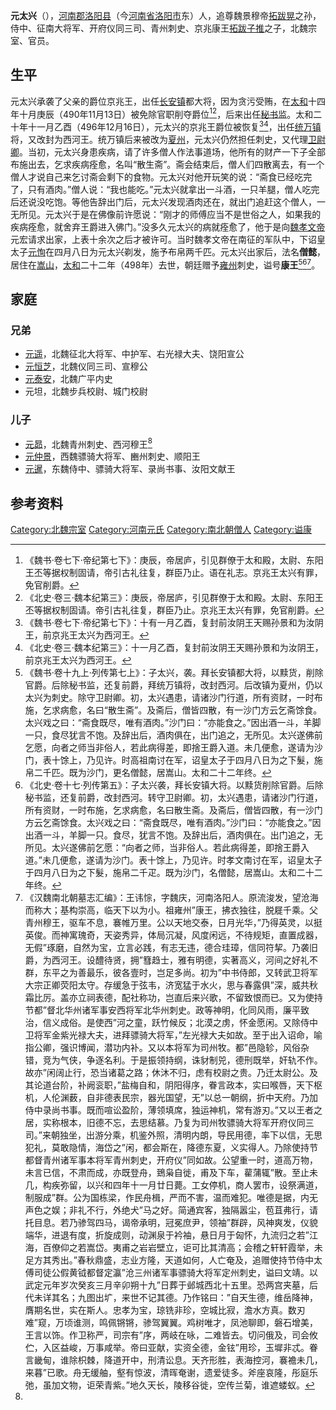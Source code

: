 '''元太兴'''（{{bd|5世紀|| 498年|  |}}），[[河南郡|河南郡]][[洛阳县|洛阳县]]（今[[河南省|河南省]][[洛阳市|洛阳市]]东）人，追尊魏景穆帝[[拓跋晃|拓跋晃]]之孙，侍中、征南大将军、开府仪同三司、青州刺史、京兆康王[[拓跋子推|拓跋子推]]之子，北魏宗室、官员。

==生平==
元太兴承袭了父亲的爵位京兆王，出任[[长安镇|长安镇]]都大将，因为贪污受贿，在[[太和_(北魏)|太和]]十四年十月庚辰（490年11月13日）被免除官职削夺爵位<ref>《魏书·卷七下·帝纪第七下》：庚辰，帝居庐，引见群僚于太和殿，太尉、东阳王丕等据权制固请，帝引古礼往复，群臣乃止。语在礼志。京兆王太兴有罪，免官削爵。</ref><ref>《北史·卷三·魏本纪第三》：庚辰，帝居庐，引见群僚于太和殿。太尉、东阳王丕等据权制固请。帝引古礼往复，群臣乃止。京兆王太兴有罪，免官削爵。</ref>，后来出任[[秘书监|秘书监]]。太和二十年十一月乙酉（496年12月16日），元太兴的京兆王爵位被恢复<ref>《魏书·卷七下·帝纪第七下》：十有一月乙酉，复封前汝阴王天赐孙景和为汝阴王，前京兆王太兴为西河王。</ref><ref>《北史·卷三·魏本纪第三》：十一月乙酉，复封前汝阴王天赐孙景和为汝阴王，前京兆王太兴为西河王。</ref>，出任[[统万镇|统万镇]]将，又改封为西河王。统万镇后来被改为[[夏州|夏州]]，元太兴仍然担任刺史，又代理[[卫尉卿|卫尉卿]]。当初，元太兴身患疾病，请了许多僧人作法事道场，他所有的财产一下子全部布施出去，乞求疾病痊愈，名叫“散生斋”。斋会结束后，僧人们四散离去，有一个僧人才说自己来乞讨斋会剩下的食物。元太兴对他开玩笑的说：“斋食已经吃完了，只有酒肉。”僧人说：“我也能吃。”元太兴就拿出一斗酒，一只羊腿，僧人吃完后还说没吃饱。等他告辞出门后，元太兴发现酒肉还在，就出门追赶这个僧人，一无所见。元太兴于是在佛像前许愿说：“刚才的师傅应当不是世俗之人，如果我的疾病痊愈，就舍弃王爵进入佛门。”没多久元太兴的病就痊愈了，他于是向[[魏孝文帝|魏孝文帝]]元宏请求出家，上表十余次之后才被许可。当时魏孝文帝在南征的军队中，下诏皇太子[[元恂|元恂]]在四月八日为元太兴剃发，施予布帛两千匹。元太兴出家后，法名'''僧懿'''，居住在[[嵩山|嵩山]]，[[太和_(北魏)|太和]]二十二年（498年）去世，朝廷赠予[[雍州_(后赵)|雍州]]刺史，谥号'''康王'''<ref>《魏书·卷十九上·列传第七上》：子太兴，袭。拜长安镇都大将，以黩货，削除官爵。后除秘书监，还复前爵，拜统万镇将，改封西河。后改镇为夏州，仍以太兴为刺史。除守卫尉卿。初，太兴遇患，请诸沙门行道，所有资财，一时布施，乞求病愈，名曰“散生斋”。及斋后，僧皆四散，有一沙门方云乞斋馀食。太兴戏之曰：“斋食既尽，唯有酒肉。”沙门曰：“亦能食之。”因出酒一斗，羊脚一只，食尽犹言不饱。及辞出后，酒肉俱在，出门追之，无所见。太兴遂佛前乞愿，向者之师当非俗人，若此病得差，即捨王爵入道。未几便愈，遂请为沙门，表十馀上，乃见许。时高祖南讨在军，诏皇太子于四月八日为之下髮，施帛二千匹。既为沙门，更名僧懿，居嵩山。太和二十二年终。</ref><ref>《北史·卷十七·列传第五》：子太兴袭，拜长安镇大将。以黩货削除官爵。后除秘书监，还复前爵，改封西河。转守卫尉卿。初，太兴遇患，请诸沙门行道，所有资财，一时布施，乞求病愈，名曰散生斋。及斋后，僧皆四散，有一沙门方云乞斋馀食。太兴戏之曰：“斋食既尽，唯有酒肉。”沙门曰：“亦能食之。”因出酒一斗，羊脚一只。食尽，犹言不饱。及辞出后，酒肉俱在。出门追之，无所见。太兴遂佛前乞愿：“向者之师，当非俗人。若此病得差，即捨王爵入道。”未几便愈，遂请为沙门。表十馀上，乃见许。时孝文南讨在军，诏皇太子于四月八日为之下髮，施帛二千疋。既为沙门，名僧懿，居嵩山。太和二十二年终。</ref><ref name=autogenerated1>《汉魏南北朝墓志汇编》：王讳悰，字魏庆，河南洛阳人。原流浚发，望沧海而称大；基构崇高，临天下以为小。祖雍州”康王，拂衣独往，脱屣千乘。父青州穆王，驱车不息，褰帷万里。公以天地交泰，日月光华，”乃得英灵，以挺英俊。而神寓瑰奇，天姿秀异，体局沉凝，风度闲远，不待规矩，直置成器，无假”琢磨，自然为宝，立言必践，有志无违，德合珪璋，信同符挈。乃袭旧爵，为西河王。设醴待贤，拥”篲趋士，雅有明德，实著高义，河间之好礼不群，东平之为善最乐，彼各壹时，岂足多尚。初为”中书侍郎，又转武卫将军大宗正卿荧阳太守。存缓急于弦韦，济宽猛于水火，思与春露俱”深，威共秋霜比厉。盖亦立祠表德，配社称功，岂直后来兴歌，不留致恨而已。又为使持节都”督北华州诸军事安西将军北华州刺史。政等神明，化同风雨，廉平致治，信义成俗。是使西”河之童，跃竹候反；北漠之虏，怀金愿闲。又除侍中卫将军金紫光禄大夫，进拜骠骑大将军，”左光禄大夫如故。至于出入诏命，喻指公卿，强识博闻，潜功内补。又以本将军为司州牧。都”邑隐轸，风俗杂错，竞为气侠，争逐名利。于是振领持纲，诛豺制兕，德刑既举，奸轨不作。故亦”闲阔止行，恐当诸葛之路；休沐不归，虑有校尉之贵。乃迁太尉公。及其论道台阶，补阙衮职，”盐梅自和，阴阳得序，眷言政本，实曰喉唇，天下枢机，人伦渊薮，自非德表民宗，器光国望，无”以总一朝纲，折中天府。乃加侍中录尚书事。既而喧讼盈阶，薄领填席，独运神机，常有游刃。”又以王者之居，实称根本，旧德不忘，去思结慕。乃复为司州牧骠骑大将军开府仪同三司。”来朝独坐，出游分乘，机鉴外照，清明内朗，导民用德，率下以信，无思犯礼，莫敢隐情，海岱之”闲，都会斯在，降德东夏，义实得人。乃除使持节都督青州诸军事本将军青州刺史，开府仪”同如故。公望重一时，道高万物，未言已信，不肃而成，亦既登舟，鵄枭自徙，甫及下车，雚蒲辄”散。至止未几，构疾弥留，以兴和四年十一月廿日薨。工女停机，商人罢市，设祭满道，制服成”群。公为国栋梁，作民舟楫，严而不害，温而难犯。唯德是据，内无声色之娱；非礼不行，外绝犬”马之好。简通宾客，独隔嚣尘，苞苴弗行，请托目息。若乃骖驾四马，谒帝承明，冠冕庶尹，领袖”群辟，风神爽发，仪貌端华，进退有度，折旋成则，动渊泉于衿袖，悬日月于匈怀，九流归之若”江海，百僚仰之若嵩岱。夷甫之岩岩壁立，讵可比其清高；会稽之轩轩霞举，未足方其秀出。”春秋鼎盛，志业方隆，天道如何，人亡奄及，追赠使持节侍中太傅司徒公假黄钺都督定瀛”沧三州诸军事骠骑大将军定州刺史，谥曰文靖。以武定元年岁次癸亥三月辛卯朔十九”日葬于邺城西北十五里。恐两宫夹墓，后代未详其名；九图出圹，来世不记其德。乃作铭曰：”自天生德，维岳降神，膺期名世，实在斯人。忠孝为宝，琼铣非珍，空城比寂，澹水方真。数刃难”窥，万顷谁测，鸣佩锵锵，骖驾翼翼。鸡树唯才，凤池聊即，磐石增美，王言以饰。作卫称严，司宗有”序，两岐在咏，二难皆去。切问俄及，司会攸伫，入区益峻，万事咸举。帝曰亚献，实资全德，金铉”用珍，玉墀非忒。眷言畿甸，谁除枳棘，降道开中，刑清讼息。天齐形胜，表海控河，褰襜未几，来暮”已歌。舟无缓舳，壑有惊波，清晖奄谢，遗爱徒多。斧座哀隆，彤庭乐弛，虽加文物，讵荣青紫。”地久天长，陵移谷徙，空传兰菊，谁遮蝼蚁。</ref>。

==家庭==
===兄弟===
*[[元遥|元遥]]，北魏征北大将军、中护军、右光禄大夫、饶阳宣公
*[[元恒芝|元恒芝]]，北魏仪同三司、宣穆公
*[[元泰安|元泰安]]，北魏广平内史
*元坦，北魏步兵校尉、城门校尉

===儿子===
*[[元昴|元昴]]，北魏青州刺史、西河穆王<ref name=autogenerated1 />
*[[元仲景|元仲景]]，西魏骠骑大将军、豳州刺史、顺阳王
*[[元暹|元暹]]，东魏侍中、骠骑大将军、录尚书事、汝阳文献王

==参考资料==
{{reflist}}

[[Category:北魏宗室|Category:北魏宗室]]
[[Category:河南元氏|Category:河南元氏]]
[[Category:南北朝僧人|Category:南北朝僧人]]
[[Category:谥康|Category:谥康]]